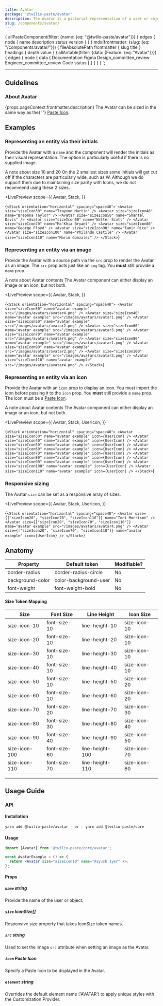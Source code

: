 ```yaml
---
title: Avatar
package: '@twilio-paste/avatar'
description: The Avatar is a pictorial representation of a user or object 👩‍🎤. It can display the initials of that entity, an image or a Paste Icon.
slug: /components/avatar/
---
```



  {
    allPasteComponent(filter: {name: {eq: "@twilio-paste/avatar"}}) {
      edges {
        node {
          name
          description
          status
          version
        }
      }
    }
    mdx(frontmatter: {slug: {eq: "/components/avatar/"}}) {
      fileAbsolutePath
      frontmatter {
        slug
        title
      }
      headings {
        depth
        value
      }
    }
    allAirtable(filter: {data: {Feature: {eq: "Avatar"}}}) {
      edges {
        node {
          data {
            Documentation
            Figma
            Design_committee_review
            Engineer_committee_review
            Code
            status
          }
        }
      }
    }
  }
`;

<NormalizeComponentHeader
  categoryRoute={SidebarCategoryRoutes.COMPONENTS}
  githubUrl="https://github.com/twilio-labs/paste/tree/main/packages/paste-core/components/avatar"
  storybookUrl="/?path=/story/components-avatar--initials"
  data={props.data}
/>

---

<contentwrapper>

<PageAside data={props.data.mdx} />

<content>

## Guidelines

### About Avatar

<p>
  {props.pageContext.frontmatter.description} The Avatar can be sized in the same way as the{' '}
  <a href="/components/icons/usage-guidelines/#resizing-icons">Paste Icon</a>.
</p>

## Examples

### Representing an entity via their initials

Provide the Avatar with a `name` and the component will render the initials as their visual representation. The option is particularly useful if there is no supplied image.

<Callout>
  <CalloutTitle>A note about size 10 and 20</CalloutTitle>
  <CalloutText>
    On the 2 smallest sizes some initials will get cut off if the characters are particularly wide, such as W. Although
    we do support them due to maintaining size parity with Icons, we do not recommend using these 2 sizes.
  </CalloutText>
</Callout>

<LivePreview
  scope={{
    Avatar,
    Stack,
  }}
>
  {`<Stack orientation="horizontal" spacing="space40">
  <Avatar size="sizeIcon30" name="Trayvon Martin" />
  <Avatar size="sizeIcon40" name="Breonna Taylor" />
  <Avatar size="sizeIcon50" name="Shantel Davis" />
  <Avatar size="sizeIcon60" name="Walter Scott" />
  <Avatar size="sizeIcon70" name="Ma'Khia Bryant" />
  <Avatar size="sizeIcon80" name="George Floyd" />
  <Avatar size="sizeIcon90" name="Tamir Rice" />
  <Avatar size="sizeIcon100" name="Philando Castile" />
  <Avatar size="sizeIcon110" name="Mario Gonzalez" />
</Stack>`}
</LivePreview>

### Representing an entity via an image

Provide the Avatar with a source path via the `src` prop to render the Avatar as an image. The `src` prop acts just like an `img` tag. You **must** still provide a `name` prop.

<Callout>
  <CalloutTitle>A note about Avatar contents</CalloutTitle>
  <CalloutText>The Avatar component can either display an image or an icon, but not both.</CalloutText>
</Callout>

<LivePreview
  scope={{
    Avatar,
    Stack,
  }}
>
  {`<Stack orientation="horizontal" spacing="space40">
  <Avatar size="sizeIcon30" name="avatar example" src="/images/avatars/avatar4.png" />
  <Avatar size="sizeIcon40" name="avatar example" src="/images/avatars/avatar1.png" />
  <Avatar size="sizeIcon50" name="avatar example" src="/images/avatars/avatar2.png" />
  <Avatar size="sizeIcon60" name="avatar example" src="/images/avatars/avatar3.png" />
  <Avatar size="sizeIcon70" name="avatar example" src="/images/avatars/avatar4.png" />
  <Avatar size="sizeIcon80" name="avatar example" src="/images/avatars/avatar1.png" />
  <Avatar size="sizeIcon90" name="avatar example" src="/images/avatars/avatar2.png" />
  <Avatar size="sizeIcon100" name="avatar example" src="/images/avatars/avatar3.png" />
  <Avatar size="sizeIcon110" name="avatar example" src="/images/avatars/avatar4.png" />
</Stack>`}
</LivePreview>

### Representing an entity via an icon

Provide the Avatar with an `icon` prop to display an icon. You must import the icon before passing it to the `icon` prop. You **must** still provide a `name` prop. The icon must be a <a href="/components/icons/">Paste Icon</a>.

<Callout>
  <CalloutTitle>A note about Avatar contents</CalloutTitle>
  <CalloutText>The Avatar component can either display an image or an icon, but not both.</CalloutText>
</Callout>

<LivePreview
  scope={{
    Avatar,
    Stack,
    UserIcon,
  }}
>
  {`<Stack orientation="horizontal" spacing="space40">
  <Avatar size="sizeIcon30" name="avatar example" icon={UserIcon} />
  <Avatar size="sizeIcon40" name="avatar example" icon={UserIcon} />
  <Avatar size="sizeIcon50" name="avatar example" icon={UserIcon} />
  <Avatar size="sizeIcon60" name="avatar example" icon={UserIcon} />
  <Avatar size="sizeIcon70" name="avatar example" icon={UserIcon} />
  <Avatar size="sizeIcon80" name="avatar example" icon={UserIcon} />
  <Avatar size="sizeIcon90" name="avatar example" icon={UserIcon} />
  <Avatar size="sizeIcon100" name="avatar example" icon={UserIcon} />
  <Avatar size="sizeIcon110" name="avatar example" icon={UserIcon} />
</Stack>`}
</LivePreview>

### Responsive sizing

The Avatar `size` can be set as a responsive array of sizes.

<LivePreview
  scope={{
    Avatar,
    Stack,
    UserIcon,
  }}
>
  {`<Stack orientation="horizontal" spacing="space40">
  <Avatar
    size={["sizeIcon20", "sizeIcon70", "sizeIcon110"]}
    name="Toni Morrison"
  />
  <Avatar
    size={["sizeIcon20", "sizeIcon70", "sizeIcon110"]}
    name="avatar example"
    src="/images/avatars/avatar4.png"
  />
  <Avatar
    size={["sizeIcon20", "sizeIcon70", "sizeIcon110"]}
    name="avatar example"
    icon={UserIcon}
  />
</Stack>`}
</LivePreview>

## Anatomy

| Property         | Default token         | Modifiable? |
| ---------------- | --------------------- | ----------- |
| border-radius    | border-radius-circle  | No          |
| background-color | color-background-user | No          |
| font-weight      | font-weight-bold      | No          |

#### Size Token Mapping

| Size          | Font Size    | Line Height     | Icon Size    |
| ------------- | ------------ | --------------- | ------------ |
| size-icon-10  | font-size-10 | line-height-10  | size-icon-10 |
| size-icon-20  | font-size-10 | line-height-20  | size-icon-10 |
| size-icon-30  | font-size-10 | line-height-30  | size-icon-10 |
| size-icon-40  | font-size-10 | line-height-40  | size-icon-10 |
| size-icon-50  | font-size-10 | line-height-50  | size-icon-20 |
| size-icon-60  | font-size-10 | line-height-60  | size-icon-20 |
| size-icon-70  | font-size-20 | line-height-70  | size-icon-30 |
| size-icon-80  | font-size-30 | line-height-80  | size-icon-40 |
| size-icon-90  | font-size-40 | line-height-90  | size-icon-50 |
| size-icon-100 | font-size-60 | line-height-100 | size-icon-70 |
| size-icon-110 | font-size-70 | line-height-110 | size-icon-80 |

---

## Usage Guide

### API

#### Installation

```bash
yarn add @twilio-paste/avatar - or - yarn add @twilio-paste/core
```

#### Usage

```jsx
import {Avatar} from '@twilio-paste/core/avatar';

const AvatarExample = () => {
  return <Avatar size="sizeIcon10" name="Aayush Iyer" />;
};
```

#### Props

##### `name` string

Provide the name of the user or object.

##### `size` IconSize[]

Responsive size property that takes IconSize token names.

##### `src` string

Used to set the image `src` attribute when setting an image as the Avatar.

##### `icon` Paste Icon

Specify a Paste Icon to be displayed in the Avatar.

##### `element` string

Overrides the default element name ('AVATAR') to apply unique styles with the Customization Provider.

<ChangelogRevealer>
  <Changelog />
</ChangelogRevealer>

</content>

</contentwrapper>
